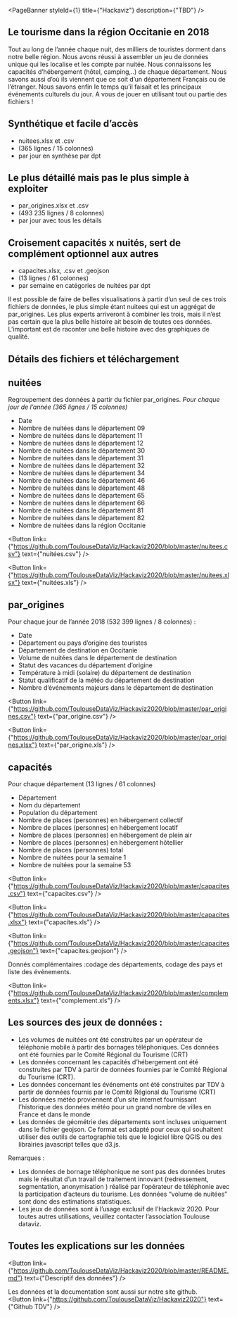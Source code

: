 
<PageBanner 
  styleId={1}
  title={"Hackaviz"}
  description={"TBD"}
/>

<section id="one">
<div className="inner">

# Le tourisme dans la région Occitanie en 2018

Tout au long de l’année chaque nuit, des milliers de touristes dorment dans notre belle région. Nous avons réussi à assembler un jeu de données unique qui les localise et les compte par nuitée. Nous connaissons les capacités d’hébergement (hôtel, camping,..) de chaque département. Nous savons aussi d’où ils viennent que ce soit d’un département Français ou de l’étranger. Nous savons enfin le temps qu’il faisait et les principaux événements culturels du jour.
A vous de jouer en utilisant tout ou partie des fichiers !

## Synthétique et facile d’accès
- nuitees.xlsx et .csv       
- (365 lignes / 15 colonnes)
- par jour en synthèse par dpt

## Le plus détaillé mais pas le plus simple à exploiter
- par_origines.xlsx et .csv
- (493 235 lignes / 8 colonnes)
- par jour avec tous les détails

## Croisement capacités x nuités, sert de complément optionnel aux autres
- capacites.xlsx, .csv et .geojson
- (13 lignes / 61 colonnes)
- par semaine en catégories de nuitées par dpt

Il est possible de faire de belles visualisations à partir d’un seul de ces trois fichiers de données, le plus simple étant nuitees qui est un aggrégat de par_origines. Les plus experts arriveront à combiner les trois, mais il n’est pas certain que la plus belle histoire ait besoin de toutes ces données.  L’important est de raconter une belle histoire avec des graphiques de qualité.
 
# Détails des fichiers et téléchargement

## nuitées
Regroupement des données à partir du fichier par_origines.
*Pour chaque jour de l’année  (365 lignes / 15 colonnes)*
- Date
- Nombre de nuitées dans le département 09
- Nombre de nuitées dans le département 11
- Nombre de nuitées dans le département 12
- Nombre de nuitées dans le département 30
- Nombre de nuitées dans le département 31
- Nombre de nuitées dans le département 32
- Nombre de nuitées dans le département 34
- Nombre de nuitées dans le département 46
- Nombre de nuitées dans le département 48
- Nombre de nuitées dans le département 65
- Nombre de nuitées dans le département 66
- Nombre de nuitées dans le département 81
- Nombre de nuitées dans le département 82
- Nombre de nuitées dans la région Occitanie

<Button
  link={"https://github.com/ToulouseDataViz/Hackaviz2020/blob/master/nuitees.csv"}
  text={"nuitées.csv"}
/>

<Button
  link={"https://github.com/ToulouseDataViz/Hackaviz2020/blob/master/nuitees.xlsx"}
  text={"nuitées.xls"}
/>

## par_origines

Pour chaque jour de l’année 2018 (532 399 lignes / 8 colonnes) :
- Date
- Département ou pays d’origine des touristes
- Département de destination en Occitanie
- Volume de nuitées dans le département de destination
- Statut des vacances du département d’origine
- Température à midi (solaire) du département de destination
- Statut qualificatif de la météo du département de destination
- Nombre d’événements majeurs dans le département de destination

<Button
  link={"https://github.com/ToulouseDataViz/Hackaviz2020/blob/master/par_origines.csv"}
  text={"par_origine.csv"}
/>

<Button
  link={"https://github.com/ToulouseDataViz/Hackaviz2020/blob/master/par_origines.xlsx"}
  text={"par_origine.xls"}
/>

## capacités

Pour chaque département (13 lignes / 61 colonnes)
- Département
- Nom du département
- Population du département
- Nombre de places (personnes) en hébergement collectif
- Nombre de places (personnes) en hébergement locatif
- Nombre de places (personnes) en hébergement de plein air
- Nombre de places (personnes) en hébergement hôtellier
- Nombre de places (personnes) total
- Nombre de nuitées pour la semaine 1
- Nombre de nuitées pour la semaine 53

<Button
  link={"https://github.com/ToulouseDataViz/Hackaviz2020/blob/master/capacites.csv"}
  text={"capacites.csv"}
/>

<Button
  link={"https://github.com/ToulouseDataViz/Hackaviz2020/blob/master/capacites.xlsx"}
  text={"capacites.xls"}
/>

<Button
  link={"https://github.com/ToulouseDataViz/Hackaviz2020/blob/master/capacites.geojson"}
  text={"capacites.geojson"}
/>


Donnés complémentaires :codage des départements, codage des pays et liste des événements.

<Button
  link={"https://github.com/ToulouseDataViz/Hackaviz2020/blob/master/complements.xlsx"}
  text={"complement.xls"}
/>

# Les sources des jeux de données :
- Les volumes de nuitées ont été construites par un opérateur de téléphonie mobile à partir des bornages téléphoniques. Ces données ont été fournies par le Comité Régional du Tourisme (CRT) 
- Les données concernant les capacités d’hébergement ont été construites par TDV à partir de données fournies par le Comité Régional du Tourisme (CRT).
- Les données concernant les événements ont été construites par TDV à partir de données fournis par le Comité Régional du Tourisme (CRT)
- Les données météo proviennent d’un site internet fournissant l’historique des données météo pour un grand nombre de villes en France et dans le monde
- Les données de géométrie des départements sont incluses uniquement dans le fichier geojson. Ce format est adapté pour ceux qui souhaitent utiliser des outils de cartographie tels que le logiciel libre QGIS ou des librairies javascript telles que d3.js.

 
Remarques : 
- Les données de bornage téléphonique ne sont pas des données brutes mais le résultat d’un travail de traitement innovant (redressement, segmentation, anonymisation ) réalisé par l’opérateur de téléphonie avec la participation d’acteurs du tourisme. Les données “volume de nuitées” sont donc des estimations statistiques. 
- Les jeux de données sont à l’usage exclusif de l’Hackaviz 2020. Pour toutes autres utilisations, veuillez contacter l’association Toulouse dataviz. 

 
# Toutes les explications sur les données
  
<Button
  link={"https://github.com/ToulouseDataViz/Hackaviz2020/blob/master/README.md"}
  text={"Descriptif des données"}
/>

Les données et la documentation sont aussi sur notre site github.  
<Button
  link={"https://github.com/ToulouseDataViz/Hackaviz2020"}
  text={"Github TDV"}
/>

</div>
</section>
